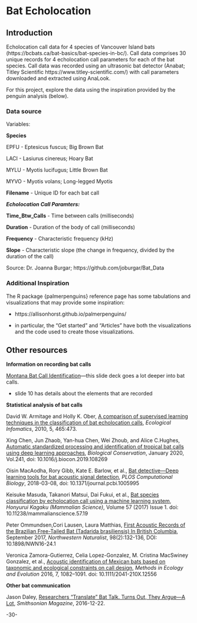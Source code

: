 <!-- 
This file by Martin Monkman 
is licensed under a Creative Commons Attribution 4.0 International License
https://creativecommons.org/licenses/by/4.0/  
-->


# Bat Echolocation {#bat-echolocation}


## Introduction {#bat-echolocation-intro}

Echolocation call data for 4 species of Vancouver Island bats (https://bcbats.ca/bat-basics/bat-species-in-bc/). Call data comprises 30 unique records for 4 echolocation call parameters for each of the bat species. Call data was recorded using an ultrasonic bat detector (Anabat; Titley Scientific https://www.titley-scientific.com/) with call parameters downloaded and extracted using AnaLook.

For this project, explore the data using the inspiration provided by the penguin analysis (below).


### Data source {#bat-echolocation-data}

Variables:

**Species**

EPFU - Eptesicus fuscus; Big Brown Bat

LACI - Lasiurus cinereus; Hoary Bat

MYLU - Myotis lucifugus; Little Brown Bat

MYVO - Myotis volans; Long-legged Myotis

**Filename** - Unique ID for each bat call

_**Echolocation Call Paramters:**_

**Time_Btw_Calls** - Time between calls (milliseconds)

**Duration** - Duration of the body of call (milliseconds)

**Frequency** - Characteristic frequency (kHz)

**Slope** - Characteristic slope (the change in frequency, divided by the duration of the call)


Source: Dr. Joanna Burgar; https://github.com/joburgar/Bat_Data 


### Additional Inspiration {#bat-echolocation-palmerpenguins}

The R package {palmerpenguins} reference page has some tabulations and visualizations that may provide some inspiration:

* https://allisonhorst.github.io/palmerpenguins/

* in particular, the "Get started" and "Articles" have both the visualizations and the code used to create those visualizations.




## Other resources {#bat-echolocation-other}

**Information on recording bat calls**

[Montana Bat Call Identification](https://mtnhp.org/animal/presentations/Montana_Bat_Call_Identification_Training_20150416.pdf)—this slide deck goes a lot deeper into bat calls.

* slide 10 has details about the elements that are recorded


**Statistical analysis of bat calls**

David W. Armitage and Holly K. Ober, [A comparison of supervised learning techniques in the classification of bat echolocation calls](https://static1.squarespace.com/static/55a69002e4b0a72683b3d92f/t/59b6e72cc027d84ada362604/1505158956736/Armitage+%26+Ober+2010.pdf), _Ecological Infomatics_, 2010, 5, 465:473.


Xing Chen, Jun Zhaob, Yan-hua Chen, Wei Zhoub, and Alice C.Hughes, [Automatic standardized processing and identification of tropical bat calls using deep learning approaches](https://www.sciencedirect.com/science/article/pii/S0006320719308961), _Biological Conservation_, January 2020, Vol.241, doi: 10.1016/j.biocon.2019.108269


Oisin MacAodha, Rory Gibb, Kate E. Barlow, et al., [Bat detective—Deep learning tools for bat acoustic signal detection](https://journals.plos.org/ploscompbiol/article?id=10.1371/journal.pcbi.1005995), _PLOS Computational Biology_, 2018-03-08, doi: 10.1371/journal.pcbi.1005995 


Keisuke Masuda, Takanori Matsui, Dai Fukui, et al., [Bat species classification by echolocation call using a machine learning system](https://www.jstage.jst.go.jp/article/mammalianscience/57/1/57_19/_article), _Honyurui Kagaku (Mammalian Science)_, Volume 57 (2017) Issue 1. doi: 10.11238/mammalianscience.57.19


Peter Ommundsen,Cori Lausen, Laura Matthias, [First Acoustic Records of the Brazilian Free-Tailed Bat (Tadarida brasiliensis) In British Columbia](https://www.researchgate.net/publication/319424456_First_Acoustic_Records_of_the_Brazilian_Free-Tailed_Bat_Tadarida_brasiliensis_In_British_Columbia), September 2017, _Northwestern Naturalist_, 98(2):132-136, DOI: 10.1898/NWN16-24.1



Veronica Zamora-Gutierrez, Celia Lopez-Gonzalez, M. Cristina MacSwiney Gonzalez, et al., [Acoustic identification of Mexican bats based on taxonomic and ecological constraints on call design](https://besjournals.onlinelibrary.wiley.com/doi/pdf/10.1111/2041-210X.12556), _Methods in Ecology and Evolution_ 2016, 7, 1082–1091. doi: 10.1111/2041-210X.12556


**Other bat communication**

Jason Daley, [Researchers “Translate” Bat Talk. Turns Out, They Argue—A Lot](https://getpocket.com/explore/item/researchers-translate-bat-talk-turns-out-they-argue-a-lot), _Smithsonian Magazine_, 2016-12-22.



-30-

